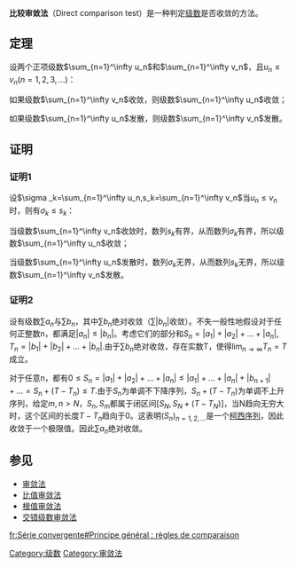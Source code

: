 {{无穷级数}}
'''比较审敛法'''（Direct comparison test）是一种判定[[级数|级数]]是否收敛的方法。
<!--
如果级数<math>\sum_{n=1}^\infty b_n</math>绝对收敛，且其各项均大于另一个级数<math>|a_n|</math>的对应项，则<math>|a_n|</math>也绝对收敛。相反，如果级数<math>\sum_{n=1}^\infty b_n</math>发散，且其各项均小于<math>|a_n|</math>的对应项，则<math>|a_n|</math>也不绝对收敛。
--><!--难以理解-->

== 定理 ==
设两个正项级数<math>\sum_{n=1}^\infty u_n</math>和<math>\sum_{n=1}^\infty v_n</math>，且<math>u_n\le v_n(n=1,2,3,...)</math>：

如果级数<math>\sum_{n=1}^\infty v_n</math>收敛，则级数<math>\sum_{n=1}^\infty u_n</math>收敛；

如果级数<math>\sum_{n=1}^\infty u_n</math>发散，则级数<math>\sum_{n=1}^\infty v_n</math>发散。

== 证明 ==

=== 证明1 ===
设<math>\sigma _k=\sum_{n=1}^\infty u_n,s_k=\sum_{n=1}^\infty v_n</math>当<math>u_n\le v_n</math>时，则有<math>\sigma _k \le s_k</math>：

当级数<math>\sum_{n=1}^\infty v_n</math>收敛时，数列<math>s _k</math>有界，从而数列<math>\sigma_k</math>有界，所以级数<math>\sum_{n=1}^\infty u_n</math>收敛；

当级数<math>\sum_{n=1}^\infty u_n</math>发散时，数列<math>\sigma _k</math>无界，从而数列<math>s _k</math>无界，所以级数<math>\sum_{n=1}^\infty v_n</math>发散。

=== 证明2 ===
设有级数<math>\sum a_n</math>与<math>\sum b_n</math>，其中<math>\sum b_n</math>绝对收敛（<math>\sum |b_n|</math>收敛）。不失一般性地假设对于任何正整数n，都满足<math>|a_n|\le|b_n|</math>。考虑它们的部分和<math>S_n=|a_1|+|a_2|+\dots+|a_n|,
T_n=|b_1|+|b_2|+\dots+|b_n|. </math>由于<math>\sum b_n</math>绝对收敛，存在实数T，使得<math>\lim_{n \to \infty}T_n=T</math>成立。

对于任意n，都有<math>0 \le S_n = |a_1| + |a_2| + \ldots + |a_n| \le |a_1| + \ldots + |a_n| + |b_{n+1}| + \ldots = S_n + (T-T_n) \le T.</math>由于<math>S_n</math>为单调不下降序列，<math>S_n+(T-T_n)</math>为单调不上升序列，给定<math>m,n>N</math>，<math>S_n,S_m</math>都属于闭区间<math>[S_N, S_N + (T - T_N)]</math>，当N趋向无穷大时，这个区间的长度<math>T-T_n</math>趋向于0。这表明<math>(S_n)_{n=1,2,\ldots}</math>是一个[[柯西序列|柯西序列]]，因此收敛于一个极限值。因此<math>\sum a_n</math>绝对收敛。

==参见==
*[[审敛法|审敛法]]
*[[比值审敛法|比值审敛法]]
*[[根值审敛法|根值审敛法]]
*[[交错级数审敛法|交错级数审敛法]]
[[Category:级数|Category:级数]]
[[Category:审敛法|Category:审敛法]]

[[fr:Série_convergente#Principe_général_:_règles_de_comparaison|fr:Série convergente#Principe général : règles de comparaison]]